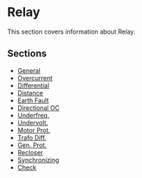# Relay

This section covers information about Relay.

## Sections

- [General](/docs/relay/general)
- [Overcurrent](/docs/relay/overcurrent)
- [Differential](/docs/relay/differential)
- [Distance](/docs/relay/distance)
- [Earth Fault](/docs/relay/earth-fault)
- [Directional OC](/docs/relay/directional-oc)
- [Underfreq.](/docs/relay/underfreq)
- [Undervolt.](/docs/relay/undervolt)
- [Motor Prot.](/docs/relay/motor-prot)
- [Trafo Diff.](/docs/relay/trafo-diff)
- [Gen. Prot.](/docs/relay/gen-prot)
- [Recloser](/docs/relay/recloser)
- [Synchronizing](/docs/relay/synchronizing)
- [Check](/docs/relay/check)
